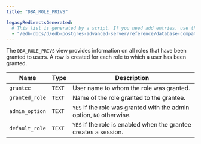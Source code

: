 ```yaml
---
title: "DBA_ROLE_PRIVS"

legacyRedirectsGenerated:
  # This list is generated by a script. If you need add entries, use the `legacyRedirects` key.
  - "/edb-docs/d/edb-postgres-advanced-server/reference/database-compatibility-for-oracle-developers-reference-guide/10/Database_Compatibility_for_Oracle_Developers_Reference_Guide.1.149.html"
---
```


<div id="dba_role_privs" class="registered_link"></div>

The `DBA_ROLE_PRIVS` view provides information on all roles that have been granted to users. A row is created for each role to which a user has been granted.

| Name           | Type   | Description                                                          |
| -------------- | ------ | -------------------------------------------------------------------- |
| `grantee`      | `TEXT` | User name to whom the role was granted.                              |
| `granted_role` | `TEXT` | Name of the role granted to the grantee.                             |
| `admin_option` | `TEXT` | `YES` if the role was granted with the admin option, `NO` otherwise. |
| `default_role` | `TEXT` | `YES` if the role is enabled when the grantee creates a session.     |
